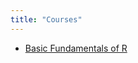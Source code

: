 ```yaml
---
title: "Courses"
---
```


-   [Basic Fundamentals of R](https://xavierclementegarcia.github.io/Basic_Fundamentals_of_R/)
